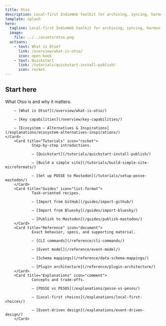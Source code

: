 ```yaml
---
title: Otso
description: Local-first IndieWeb toolkit for archiving, syncing, harmonizing, and publishing your internet trails and streams.
template: splash
hero:
  tagline: Local-first IndieWeb toolkit for archiving, syncing, harmonizing, and publishing your internet trails and streams.
  image:
    file: ../../assets/otso.png
  actions:
    - text: What is Otso?
      link: /overview/what-is-otso/
      icon: open-book
    - text: Quickstart
      link: /tutorials/quickstart-install-publish/
      icon: rocket
---
```



## Start here

<CardGrid stagger>
        <Card title="Overview" icon="information">
		What Otso is and why it matters.
		
		– [What is Otso?](/overview/what-is-otso/)
		
		– [Key capabilities](/overview/key-capabilities/)

		– [Ecosystem — Alternatives & Inspirations](/explanations/ecosystem-alternatives-inspirations/)
	</Card>
        <Card title="Tutorials" icon="rocket">
                Step‑by‑step introductions.

                – [Quickstart](/tutorials/quickstart-install-publish/)

                – [Build a simple site](/tutorials/build-simple-site-microformats/)

                – [Set up POSSE to Mastodon](/tutorials/setup-posse-mastodon/)
        </Card>
        <Card title="Guides" icon="list-format">
                Task‑oriented recipes.

                – [Import from GitHub](/guides/import-github/)

                – [Import from Bluesky](/guides/import-bluesky/)

                – [Publish to Mastodon](/guides/publish-mastodon/)
        </Card>
        <Card title="Reference" icon="document">
                Exact behavior, specs, and supporting material.

                – [CLI commands](/reference/cli-commands/)

                – [Event model](/reference/event-model/)

                – [Schema mappings](/reference/data-schema-mappings/)

                – [Plugin architecture](/reference/plugin-architecture/)
        </Card>
        <Card title="Explanations" icon="comment">
                Concepts and trade‑offs.

                – [POSSE vs PESOS](/explanations/posse-vs-pesos/)

                – [Local‑first choices](/explanations/local-first-choices/)

                – [Event‑driven design](/explanations/event-driven-design/)
        </Card>
</CardGrid>
